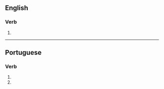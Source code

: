 ==English==

===Verb===
{{head|en|verb form}}

# {{en-third-person singular of|galvanize}}

----

==Portuguese==

===Verb===
{{pt-verb-form}}

# {{inflection of|galvanizar||2|s|pres|subj|lang=pt}}
# {{inflection of|galvanizar||2|s|negative|impr|lang=pt}}